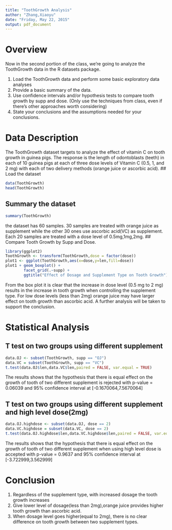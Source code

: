 ```yaml
---
title: "ToothGrowth Analysis"
author: "Zhang,Xiaoyu"
date: "Friday, May 22, 2015"
output: pdf_document
---
```


# Overview
Now in the second portion of the class, we’re going to analyze the ToothGrowth data in the R datasets package.

1. Load the ToothGrowth data and perform some basic exploratory data analyses
2. Provide a basic summary of the data.
3. Use confidence intervals and/or hypothesis tests to compare tooth growth by supp and dose. (Only use the techniques from class, even if there’s other approaches worth considering)
4. State your conclusions and the assumptions needed for your conclusions.

# Data Description
The ToothGrowth dataset targets to analyze the effect of vitamin C on tooth growth in guinea pigs.
The response is the length of odontoblasts (teeth) in each of 10 guinea pigs at each of three dose levels of Vitamin C (0.5, 1, and 2 mg) with each of two delivery methods (orange juice or ascorbic acid).
## Load the dataset
```r
data(ToothGrowth)
head(ToothGrowth)
```
## Summary the dataset
```r
summary(ToothGrowth)
```
the dataset has 60 samples. 30 samples are treated with orange juice as supplement while the other 30 ones use ascorbic acid(VC) as supplement. Each 20 samples are treated with a dose level of 0.5mg,1mg,2mg.
## Compare Tooth Growth by Supp and Dose.
```r
library(ggplot2)
ToothGrowth <- transform(ToothGrowth,dose = factor(dose))
plot1 <- ggplot(ToothGrowth,aes(x=dose,y=len,fill=dose))
plot1 + geom_boxplot() + 
        facet_grid(.~supp) +
        ggtitle("Effect of Dosage and Supplement Type on Tooth Growth")
```
From the box plot it is clear that the increase in dose level (0.5 mg to 2 mg) results in the increase in tooth growth when controlling the supplement type. For low dose levels (less than 2mg) orange juice may have larger effect on tooth growth than ascorbic acid. A further analysis will be taken to support the conclusion.

# Statistical Analysis

## T test on two groups using different supplement
```r
data.OJ <- subset(ToothGrowth, supp == "OJ")
data.VC = subset(ToothGrowth, supp == "VC")
t.test(data.OJ$len,data.VC$len,paired = FALSE, var.equal = TRUE)
```
The results shows that the hypothesis that there is equal effect on the growth of tooth of two different supplement is rejected with p-value = 0.06039 and 95% confidence interval at [-0.1670064,7.5670064]

## T test on two groups using different supplement and high level dose(2mg)
```r
data.OJ.highdose <- subset(data.OJ, dose == 2)
data.VC.highdose = subset(data.VC, dose == 2)
t.test(data.OJ.highdose$len,data.VC.highdose$len,paired = FALSE, var.equal = TRUE)
```
The results shows that the hypothesis that there is equal effect on the growth of tooth of two different supplement when using high level dose is accepted with p-value = 0.9637 and 95% confidence interval at [-3.722999,3.562999]

# Conclusion
1. Regardless of the supplement type, with increased dosage the tooth growth increases
2. Give lower level of dosage(less than 2mg),orange juice provides higher tooth growth than ascorbic acid.
3. When dosage level goes higher(equal to 2mg), there is no clear difference on tooth growth between two supplement types.

